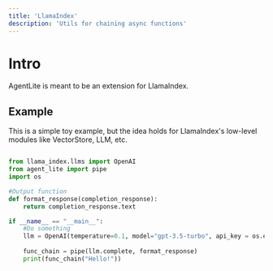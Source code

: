 ```yaml
---
title: 'LlamaIndex'
description: 'Utils for chaining async functions'
---
```


# Intro
AgentLite is meant to be an extension for LlamaIndex.

## Example
This is a simple toy example, but the idea holds for LlamaIndex's low-level modules like VectorStore, LLM, etc.

```python examples/llamaindex.py

from llama_index.llms import OpenAI
from agent_lite import pipe
import os

#Output function
def format_response(completion_response):
    return completion_response.text

if __name__ == "__main__":
    #Do something
    llm = OpenAI(temperature=0.1, model="gpt-3.5-turbo", api_key = os.environ.get("OPENAI_API_TOKEN", "")) 
    
    func_chain = pipe(llm.complete, format_response)
    print(func_chain("Hello!"))
```
